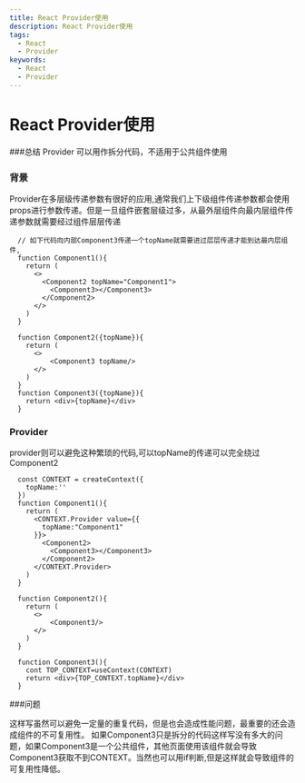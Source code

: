 ```yaml
---
title: React Provider使用
description: React Provider使用
tags:
  - React
  - Provider
keywords:
  - React
  - Provider
---
```


# React Provider使用

###总结
Provider 可以用作拆分代码，不适用于公共组件使用

### 背景
Provider在多层级传递参数有很好的应用,通常我们上下级组件传递参数都会使用props进行参数传递。但是一旦组件嵌套层级过多，从最外层组件向最内层组件传递参数就需要经过组件层层传递

```tsx:demo.tsx
  // 如下代码向内部Component3传递一个topName就需要进过层层传递才能到达最内层组件,
  function Component1(){
    return (
      <>
        <Component2 topName="Component1">
          <Component3></Component3>
        </Component2>
      </>
    )
  }

  function Component2({topName}){
    return (
      <>
          <Component3 topName/>
      </>
    )
  }
  function Component3({topName}){
    return <div>{topName}</div>
  }
```

### Provider

provider则可以避免这种繁琐的代码,可以topName的传递可以完全绕过Component2
```tsx:demo2.tsx
  const CONTEXT = createContext({
    topName:''
  })
  function Component1(){
    return (
      <CONTEXT.Provider value={{
        topName:"Component1"
      }}>
        <Component2>
          <Component3></Component3>
        </Component2>
      </CONTEXT.Provider>
    )
  }

  function Component2(){
    return (
      <>
          <Component3/>
      </>
    )
  }

  function Component3(){
    cont TOP_CONTEXT=useContext(CONTEXT)
    return <div>{TOP_CONTEXT.topName}</div>
  }
```

###问题

这样写虽然可以避免一定量的重复代码，但是也会造成性能问题，最重要的还会造成组件的不可复用性。
如果Component3只是拆分的代码这样写没有多大的问题，如果Component3是一个公共组件，其他页面使用该组件就会导致Component3获取不到CONTEXT。当然也可以用if判断,但是这样就会导致组件的可复用性降低。




